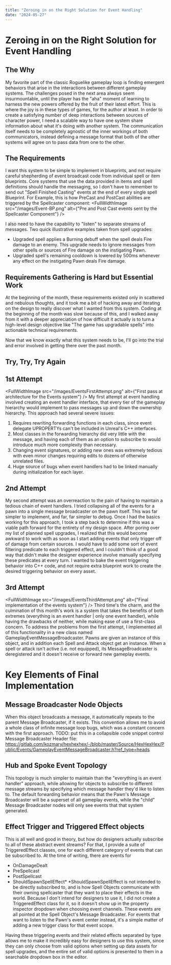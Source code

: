 ```yaml
---
title: "Zeroing in on the Right Solution for Event Handling"
date: "2024-05-27"
---
```

# Zeroing in on the Right Solution for Event Handling
## The Why
My favorite part of the classic Roguelike gameplay loop is finding emergent behaviors that arise in the interactions between different gameplay systems. The challenges posed in the next area always seem insurmountable, until the player has the "aha" moment of learning to harness the new powers offered by the fruit of their latest effort. This is where the joy is in these types of games, for the author at least. In order to create a satisfying number of deep interactions between sources of character power, I need a scalable way to have one system share information about what it's doing with another system. The communication itself needs to be completely agnostic of the inner workings of both communicators, instead defining a message format that both of the other systems will agree on to pass data from one to the other.

## The Requirements
I want this system to be simple to implement in blueprints, and not require careful shepherding of event broadcast code from individual spell or item blueprints. Core systems that use the data provided in items and spell definitions should handle the messaging, so I don't have to remember to send out "Spell Finished Casting" events at the end of every single spell Blueprint. For Example, this is how PreCast and PostCast abilities are triggered by the Spellcaster component:
<FullWidthImage
  src="/images/Event-BP.png"
  alt={"Pre and Post Cast events sent by the Spellcaster Component"}
/>

I also need to have the capability to "listen" to separate streams of messages. Two quick illustrative examples taken from spell upgrades:
- Upgraded spell applies a Burning debuff when the spell deals Fire damage to an enemy. This  upgrade needs to ignore messages from other spells or sources of Fire damage on the instigating Pawn.
- Upgraded spell's remaining cooldown is lowered by 500ms whenever any effect on the instigating Pawn deals Fire damage.

## Requirements Gathering is Hard but Essential Work
At the beginning of the month, these requirements existed only in scattered and nebulous thoughts, and it took me a bit of hacking away and iterating on the design to really discover what I wanted from this system. Coding at the beginning of the month was slow because of this, and I walked away from it with a deeper appreciation of how difficult it actually is to turn a high-level design objective like "The game has upgradable spells" into actionable technical requirements.

Now that we know exactly what this system needs to be, I'll go into the trial and error involved in getting there over the past month.

## Try, Try, Try Again
## 1st Attempt
<FullWidthImage
  src="/images/EventsFirstAttempt.png"
  alt={"First pass at architecture for the Events system"}
/>
My first attempt at event handling involved creating an event handler interface, that every tier of the gameplay hierarchy would implement to pass messages up and down the ownership hierarchy. This approach had several severe issues:
1. Requires rewriting forwarding functions in each class, since event delegate UPROPERTYs can't be included in Unreal's C++ interfaces.
2. Most classes in the forwarding hierarchy did very little with the message, and having each of them as an option to subscribe to would introduce much more complexity than necessary.
3. Changing event signatures, or adding new ones was extremely tedious with even minor changes requiring edits to dozens of otherwise unrelated files.
4. Huge source of bugs when event handlers had to be linked manually during initialization for each layer.

## 2nd Attempt
My second attempt was an overreaction to the pain of having to maintain a tedious chain of event handlers. I tried collapsing all of the events for a pawn into a single message broadcaster on the pawn itself. This was far simpler to implement, and far, far simpler to debug. Once I had the basics working for this approach, I took a step back to determine if this was a viable path forward for the entirety of my design space. After poring over my list of planned spell upgrades, I realized that this would become awkward to work with as soon as I start adding events that only trigger off of damage from certain sources. I would have to add some sort of event filtering predicate to each triggered effect, and I couldn't think of a good way that didn't make the designer experience involve manually specifying these predicates at every turn. I wanted to bake the event triggering behavior into C++ code, and not require extra blueprint work to create the desired triggering behavior on every asset.

## 3rd Attempt
<FullWidthImage
  src="/images/EventsThirdAttempt.png"
  alt={"Final implementation of the events system"}
/>
Third time's the charm, and the culmination of this month's work is a system that takes the benefits of both extremes (everything is an event handler | only one event handler), while having the drawbacks of neither, while making ease of use a first-class concern.
To address the problems from the first attempt, I implemented all of this functionality in a new class named GameplayEventMessageBroadcaster. Pawns are given an instance of this object, and in addition each Spell and Attack object get an instance. When a spell or attack isn't active (i.e. not equipped), its MessageBroadcaster is deregistered and it doesn't receive or forward new gameplay events.

# Key Elements of Final Implementation
## Message Broadcaster Node Objects
When this object broadcasts a message, it automatically repeats to the parent Message Broadcaster, if it exists. This convention allows me to avoid a whole class of infinite message loop bugs, which was a constant concern with the first approach.
TODO: put this in a collapsible code snippet control
Message Broadcaster Header file: https://gitlab.com/kozmary/hexhexhex/-/blob/master/Source/HexHexHex/Public/Events/GameplayEventMessageBroadcaster.h?ref_type=heads

## Hub and Spoke Event Topology
This topology is much simpler to maintain than the "everything is an event handler" approach, while allowing for objects to subscribe to different message streams by specifying which message handler they'd like to listen to. The default forwarding behavior means that the Pawn's Message Broadcaster will be a superset of all gameplay events, while the "child" Message Broadcaster nodes will only see events that that system generated.

## Effect Trigger and Triggered Effect objects
This is all well and good in theory, but how do designers actually subscribe to all of these abstract event streams? For that, I provide a suite of TriggeredEffect classes, one for each different category of events that can be subscribed to. At the time of writing, there are events for
- OnDamageDealt
- PreSpellcast
- PostSpellcast
- ShouldSpawnSpellEffect*
*ShouldSpawnSpellEffect is not intended to be directly subscribed to, and is how Spell Objects communicate with their owning spellcaster that they want to place their effects in the world. Because I don't intend for designers to use it, I did not create a TriggeredEffect class for it, so it doesn't show up in the property inspector dropdown when choosing event channels.
These events are all pointed at the Spell Object's Message Broadcaster. For events that want to listen to the Pawn's event center instead, it's a simple matter of adding a new trigger class for that event scope.
<FullWidthImage src="/images/TriggeredEffectDropdown.png" />
<FullWidthImage src="/images/TriggeredEventDropdown.png" />
Having these triggering events and their related effects separated by type allows me to make it incredibly easy for designers to use this system, since they can only choose from valid options when setting up data assets for spell upgrades, and the entire set of valid options is presented to them in a searchable dropdown box in the editor.
